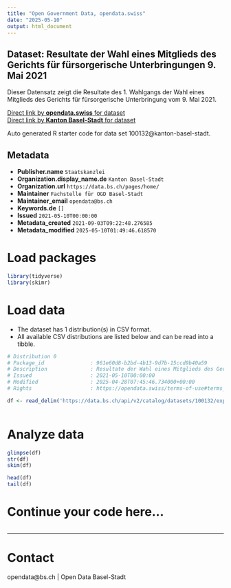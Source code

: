 ```yaml
---
title: "Open Government Data, opendata.swiss"
date: "2025-05-10"
output: html_document
---
```


## Dataset: Resultate der Wahl eines Mitglieds des Gerichts für fürsorgerische Unterbringungen 9. Mai 2021

Dieser Datensatz zeigt die Resultate des 1. Wahlgangs der Wahl eines Mitglieds des Gerichts für fürsorgerische Unterbringung vom 9. Mai 2021. 

[Direct link by **opendata.swiss** for dataset](https://opendata.swiss/de/dataset/wahl-eines-mitglieds-des-gerichts-fur-fursorgerische-unterbringungen)<br>
[Direct link by **Kanton Basel-Stadt** for dataset](https://data.bs.ch/explore/dataset/100132/)

Auto generated R starter code for data set 100132@kanton-basel-stadt.

## Metadata

- **Publisher.name** `Staatskanzlei`
- **Organization.display_name.de** `Kanton Basel-Stadt`
- **Organization.url** `https://data.bs.ch/pages/home/`
- **Maintainer** `Fachstelle für OGD Basel-Stadt`
- **Maintainer_email** `opendata@bs.ch`
- **Keywords.de** `[]`
- **Issued** `2021-05-10T00:00:00`
- **Metadata_created** `2021-09-03T09:22:48.276585`
- **Metadata_modified** `2025-05-10T01:49:46.618570`


# Load packages

```r

library(tidyverse)
library(skimr)

```

# Load data

-   The dataset has 1 distribution(s) in CSV format.
-   All available CSV distributions are listed below and can be read into a tibble.

```r

# Distribution 0
# Package_id               : 961e60d8-b2bd-4b13-9d7b-15ccd9b40a59
# Description              : Resultate der Wahl eines Mitglieds des Gerichts für fürsorgerische Unterbringungen 9. Mai 2021 (csv)
# Issued                   : 2021-05-10T00:00:00
# Modified                 : 2025-04-28T07:45:46.734000+00:00
# Rights                   : https://opendata.swiss/terms-of-use#terms_by

df <- read_delim('https://data.bs.ch/api/v2/catalog/datasets/100132/exports/csv?use_labels=true')



```

# Analyze data

```r

glimpse(df)
str(df)
skim(df)

head(df)
tail(df)

```

# Continue your code here...

```r

```

------------------------------------------------------------------------

# Contact

opendata@bs.ch | Open Data Basel-Stadt
